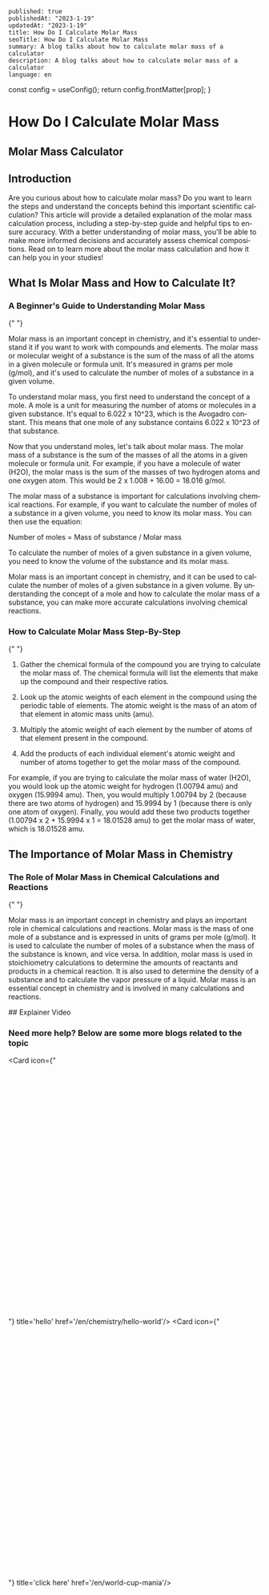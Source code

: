 
```
published: true
publishedAt: "2023-1-19"
updatedAt: "2023-1-19"
title: How Do I Calculate Molar Mass
seoTitle: How Do I Calculate Molar Mass
summary: A blog talks about how to calculate molar mass of a calculator
description: A blog talks about how to calculate molar mass of a calculator
language: en
```


  const config = useConfig();
  return config.frontMatter[prop];
}

<FrontMatter
  prop="summary"
  published={true}
  publishedAt="2023-1-19"
  description="A blog talks about how to calculate molar mass of a calculator"
  summary="A blog talks about how to calculate molar mass of a calculator"
  language="en"
  updatedAt="2023-1-19"
  title="How Do I Calculate Molar Mass"
  seoTitle="How Do I Calculate Molar Mass"
/>

# How Do I Calculate Molar Mass

## Molar Mass Calculator

<CalcComponent calcNum={329} lang="en" />

## Introduction

Are you curious about how to calculate molar mass? Do you want to learn the steps and understand the concepts behind this important scientific calculation? This article will provide a detailed explanation of the molar mass calculation process, including a step-by-step guide and helpful tips to ensure accuracy. With a better understanding of molar mass, you'll be able to make more informed decisions and accurately assess chemical compositions. Read on to learn more about the molar mass calculation and how it can help you in your studies!

## What Is Molar Mass and How to Calculate It?

<div className="steps-container">

### A Beginner's Guide to Understanding Molar Mass

<AdsComponent
  adsComIndex={0}
  afterQuestion={true}
  showAdsAfter={false}
  lang="en"
/>{" "}

Molar mass is an important concept in chemistry, and it's essential to understand it if you want to work with compounds and elements. The molar mass or molecular weight of a substance is the sum of the mass of all the atoms in a given molecule or formula unit. It's measured in grams per mole (g/mol), and it's used to calculate the number of moles of a substance in a given volume.

To understand molar mass, you first need to understand the concept of a mole. A mole is a unit for measuring the number of atoms or molecules in a given substance. It's equal to 6.022 x 10^23, which is the Avogadro constant. This means that one mole of any substance contains 6.022 x 10^23 of that substance.

Now that you understand moles, let's talk about molar mass. The molar mass of a substance is the sum of the masses of all the atoms in a given molecule or formula unit. For example, if you have a molecule of water (H2O), the molar mass is the sum of the masses of two hydrogen atoms and one oxygen atom. This would be 2 x 1.008 + 16.00 = 18.016 g/mol.

The molar mass of a substance is important for calculations involving chemical reactions. For example, if you want to calculate the number of moles of a substance in a given volume, you need to know its molar mass. You can then use the equation:

Number of moles = Mass of substance / Molar mass

To calculate the number of moles of a given substance in a given volume, you need to know the volume of the substance and its molar mass.

Molar mass is an important concept in chemistry, and it can be used to calculate the number of moles of a given substance in a given volume. By understanding the concept of a mole and how to calculate the molar mass of a substance, you can make more accurate calculations involving chemical reactions.

</div>
<GifPlayer
  gifTitle="Surprised Meme GIF"
  gifSrc={"https://giphy.com/embed/6nWhy3ulBL7GSCvKw6"}
  lang={"en"}
/>
<AdsComponent
  adsComIndex={2}
  lang={"en"}
  showAdsAfter={true}
  showAdsBefore={false}
/>

<div className="steps-container">

### How to Calculate Molar Mass Step-By-Step

<AdsComponent
  adsComIndex={5}
  afterQuestion={true}
  showAdsAfter={false}
  lang="en"
/>{" "}

1. Gather the chemical formula of the compound you are trying to calculate the molar mass of. The chemical formula will list the elements that make up the compound and their respective ratios.

2. Look up the atomic weights of each element in the compound using the periodic table of elements. The atomic weight is the mass of an atom of that element in atomic mass units (amu).

3. Multiply the atomic weight of each element by the number of atoms of that element present in the compound.

4. Add the products of each individual element's atomic weight and number of atoms together to get the molar mass of the compound.

For example, if you are trying to calculate the molar mass of water (H2O), you would look up the atomic weight for hydrogen (1.00794 amu) and oxygen (15.9994 amu). Then, you would multiply 1.00794 by 2 (because there are two atoms of hydrogen) and 15.9994 by 1 (because there is only one atom of oxygen). Finally, you would add these two products together (1.00794 x 2 + 15.9994 x 1 = 18.01528 amu) to get the molar mass of water, which is 18.01528 amu.

</div>
<GifPlayer
  gifTitle="Surprised Meme GIF"
  gifSrc={"https://giphy.com/embed/6nWhy3ulBL7GSCvKw6"}
  lang={"en"}
/>
<AdsComponent
  adsComIndex={7}
  lang={"en"}
  showAdsAfter={true}
  showAdsBefore={false}
/>

## The Importance of Molar Mass in Chemistry

<div className="steps-container">

### The Role of Molar Mass in Chemical Calculations and Reactions

<AdsComponent
  adsComIndex={10}
  afterQuestion={true}
  showAdsAfter={false}
  lang="en"
/>{" "}

Molar mass is an important concept in chemistry and plays an important role in chemical calculations and reactions. Molar mass is the mass of one mole of a substance and is expressed in units of grams per mole (g/mol). It is used to calculate the number of moles of a substance when the mass of the substance is known, and vice versa. In addition, molar mass is used in stoichiometry calculations to determine the amounts of reactants and products in a chemical reaction. It is also used to determine the density of a substance and to calculate the vapor pressure of a liquid. Molar mass is an essential concept in chemistry and is involved in many calculations and reactions.

</div>
<GifPlayer
  gifTitle="surprised 30 rock GIF by CraveTV"
  gifSrc={"https://giphy.com/embed/3ornk33GKGv1HcM3Xa"}
  lang={"en"}
/>
## Explainer Video
<YTVideoPlayer vidCode={"o3MMBO8WxjY"} />

### Need more help? Below are some more blogs related to the topic

<Cards>

<Card icon={"<svg xmlns='http://www.w3.org/2000/svg' fill='none' viewBox='0 0 24 24' strokeWidth={1.5} stroke='currentColor' className='w-6 h-6'><path strokeLinecap='round' strokeLinejoin='round' d='M3.75 12h16.5m-16.5 3.75h16.5M3.75 19.5h16.5M5.625 4.5h12.75a1.875 1.875 0 010 3.75H5.625a1.875 1.875 0 010-3.75z'</svg>"} title='hello' href='/en/chemistry/hello-world'/>
<Card icon={"<svg xmlns='http://www.w3.org/2000/svg' fill='none' viewBox='0 0 24 24' strokeWidth={1.5} stroke='currentColor' className='w-6 h-6'><path strokeLinecap='round' strokeLinejoin='round' d='M3.75 12h16.5m-16.5 3.75h16.5M3.75 19.5h16.5M5.625 4.5h12.75a1.875 1.875 0 010 3.75H5.625a1.875 1.875 0 010-3.75z'</svg>"} title='click here' href='/en/world-cup-mania'/>
</Cards>

